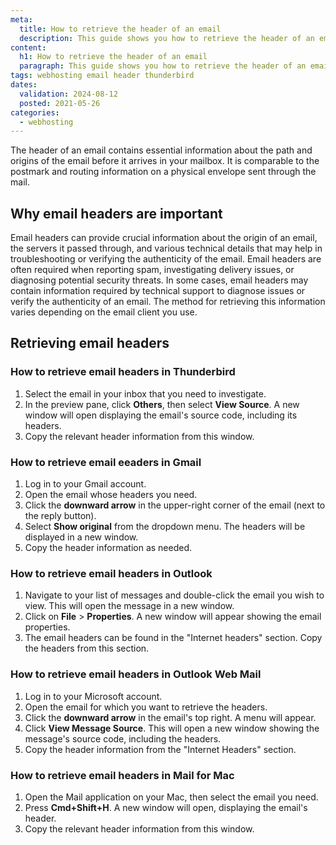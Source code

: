```yaml
---
meta:
  title: How to retrieve the header of an email
  description: This guide shows you how to retrieve the header of an email on Scaleway Web Hosting using different email clients like Thunderbird, Gmail, Outlook, and Mail for Mac.  
content:
  h1: How to retrieve the header of an email
  paragraph: This guide shows you how to retrieve the header of an email on Scaleway Web Hosting using different email clients like Thunderbird, Gmail, Outlook, and Mail for Mac.  
tags: webhosting email header thunderbird 
dates:
  validation: 2024-08-12
  posted: 2021-05-26
categories:
  - webhosting
---
```


<Macro id="webhosting-online" />

The header of an email contains essential information about the path and origins of the email before it arrives in your mailbox. It is comparable to the postmark and routing information on a physical envelope sent through the mail.

## Why email headers are important

Email headers can provide crucial information about the origin of an email, the servers it passed through, and various technical details that may help in troubleshooting or verifying the authenticity of the email.
Email headers are often required when reporting spam, investigating delivery issues, or diagnosing potential security threats. In some cases, email headers may contain information required by technical support to diagnose issues or verify the authenticity of an email. The method for retrieving this information varies depending on the email client you use.

## Retrieving email headers

### How to retrieve email headers in Thunderbird

1. Select the email in your inbox that you need to investigate.
2. In the preview pane, click **Others**, then select **View Source**. A new window will open displaying the email's source code, including its headers.
3. Copy the relevant header information from this window.

### How to retrieve email eeaders in Gmail

1. Log in to your Gmail account.
2. Open the email whose headers you need.
3. Click the **downward arrow** in the upper-right corner of the email (next to the reply button).
4. Select **Show original** from the dropdown menu. The headers will be displayed in a new window.
5. Copy the header information as needed.

### How to retrieve email headers in Outlook

1. Navigate to your list of messages and double-click the email you wish to view. This will open the message in a new window.
2. Click on **File** > **Properties**. A new window will appear showing the email properties.
3. The email headers can be found in the "Internet headers" section. Copy the headers from this section.

### How to retrieve email headers in Outlook Web Mail

1. Log in to your Microsoft account.
2. Open the email for which you want to retrieve the headers.
3. Click the **downward arrow** in the email's top right. A menu will appear.
4. Click **View Message Source**. This will open a new window showing the message's source code, including the headers.
5. Copy the header information from the "Internet Headers" section.

### How to retrieve email headers in Mail for Mac

1. Open the Mail application on your Mac, then select the email you need.
2. Press **Cmd+Shift+H**. A new window will open, displaying the email's header.
3. Copy the relevant header information from this window.